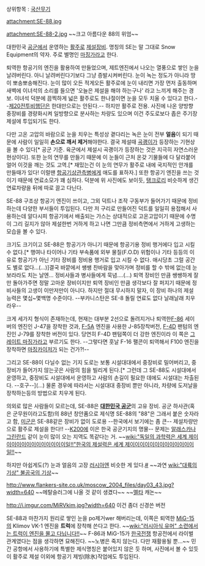 상위항목 : [[국산무기]]

attachment:SE-88.jpg

attachment:SE-88-2.jpg
~~크고 아름다운 88의 위엄~~

대한민국 [[공군]]에서 운영하는 [[활주로]] [[제설]]장비. 명칭의 SE는 말 그대로 Snow Equipment의 약자. 주로 별명인 [[마징가]]라고 한다.

퇴역한 항공기의 엔진을 활용하여 만들었으며, 제트엔진에서 나오는 열풍으로 쌓인 눈을 날려버린다. 아니 날려버린다기보다 그냥 증발시켜버린다. 눈이 녹는 정도가 아니라 땅이 뽀송뽀송해진다. 눈이 많이 오든 적게오든 활주로에 눈이 내리면 가장 먼저 출동하며 새벽에 이녀석의 소리를 들으면 '오늘은 제설을 해야 하는구나' 라고 느끼게 해주는 경보. 이녀석 덕분에 끔찍하게 넓은 활주로도 한나절이면 눈을 모두 치울 수 있다고 한다.--[[제20전투비행단]]은 한대만으로는 안된다.-- 하지만 활주로 전용. 사진에 나온 양방향 중장비를 경량화시켜 일방향으로 분사하는 차량도 있으며 이건 주도로보다 좁은 주기장 제설에 투입되기도 한다.

다만 고온 고압의 바람으로 눈을 치우는 특성상 곁다리는 녹은 눈이 전부 '''얼음'''이 되기 때문에 사람이 일일히 '''손으로 깨서 제거'''해야한다. 결국 제설때 [[곡괭이]]가 등장하는 기현상을 볼 수 있다[* 공군 기준. 육군에서 제설시 곡괭이가 등장하는 것은 지극히 자연스러운 현상이다]. 또한 눈의 연무를 만들기 때문에 이 눈들이 근처 온갖 기물들에 다 달라붙어 얼어 이것을 깨는 것도 고역.[* 재밌는건 이 눈의 연무가 활주로 내에 국지적인 안개를 만들때가 있다! 이럴땐 [[항공기상관측]]병에게 애도를 표하자.] 또한 항공기 엔진을 쓰는 것이기 때문에 연료소모가 꽤 심하다. 덕분에 위 사진에도 보이듯, [[탱크로리]] 비슷하게 생긴 연료차량을 뒤에 따로 끌고 다닌다.

SE-88 구조상 항공기 엔진이 쓰이고, 그외 덕트나 조작 구동부가 들어가기 때문에 정비하는데 다양한 부서들이 투입된다. 다만 저 구리로 만들어진 덕트를 일일히 용접해서 사용하는데 알다시피 항공기에서 배출되는 가스는 상대적으로 고온고압이기 때문에 수명이 그리 길지가 않아 제설한번 거하게 하고 나면 그만큼 정비측면에서 거하게 고생하는 모습을 볼 수 있다. 

크기도 크기이고 SE-88은 항공기가 아니기 때문에 항공기용 정비 행거에다 입고 시킬 수 없다.[* 행여나 타이어나 기타 부속품에 외부 물질(F.O.D) 위험이나 기타 등등의 이유로 항공기가 아닌 기타 장비를 정비용 행거로 입고 시킬 수 없다. 애시당초 그럴 공간도 별로 없다...(...)]결국 바깥에서 쌩쌩 찬바람을 맞아가며 정비를 할 수 밖에 없는데 눈보라라도 치는 날엔... 정비사들과 병사들에게 묵념....(...) 퇴역 장비인 만큼 쌩쌩하게 잘만 돌아가주면 정말 고마운 장비이지만 퇴역 장비인 만큼 생각보다 잘 퍼지기 때문에 정비사들의 고생이 이만저만이 아니다. 하지만 절대 무시하지 말자, 이 장비 하나의 제설 능력은 몇십~몇백명 수준이다. --부카니스탄은 SE-8 돌릴 연료도 없다 날래날래 치우라우--

크게 세가지 형식이 존재하는데, 현재는 대부분 2선으로 돌려지거나 퇴역한[[F-86]] 세이버의 엔진인 J-47을 장착한 것과, [[F-5]]A 엔진을 사용한 J-85장착버전, [[F-4]]D 팬텀의 엔진인 J-79를 장착한 버전이 있다. 당연히 F-4D 팬텀쪽이 더 강한 엔진이라 이 쪽은 [[그레이트 마징가]]라고 부르기도 한다. --그렇다면 훗날 F-16 팰콘이 퇴역해서 F100 엔진을 장착하면 [[마징카이저]]가 되는 건가?!--

그리고 SE-88이 다닐수 없는 기지 도로는 보통 시설대대에서 중장비로 밀어버리고, 중장비가 들어가지 않는곳은 사람의 힘을 빌리게 된다.[* 그런데 그 SE-88도 시설대에서 운영하고, 중장비도 시설대에서 운영하고 사람의 손길이 필요한 데에도 시설대는 차출된다. --호구--](...) 물론 경우에 따라서는 시설대대 중장비 뿐만 아니라, 차량에 도저날을 장착하는등의 방법으로 치우게 된다.

의외로 많은 사람들이 모르는데, SE-88은 '''[[대한민국 공군]]'''의 고유 장비. 공군 하사관(혹은 군무원이라고도함)의 88년 창안품으로 제식명 SE-88의 "88"은 그래서 붙은 숫자라고 함, [[미군]]은 SE-88같은 장비가 없이 도로용 --한국에서 보기에는 좀 큰-- 제설차량만으로 활주로 제설을 한다!! --[[K200]]에 이은 한국 공군기지의 명물-- 문제는 [[알래스카]]나 [[그린란드]] 같이 눈이 많이 오는 지역도 똑같다는 거. ~~[[wiki:"독일의 과학력은 세계 제이이이이이이이이이이이이이일!!"한국의 제설력은 세계 제이이이이이이이이이이이이이일!!]]~~

하지만 아쉽게도(?) 눈과 얼음의 고장 [[러시아]]엔 비슷한 게 있다.[http://gizmodo.com/5332274/in-russia-snowblowers-use-mig+15-jets/gallery/1 #] ~~과연 [[wiki:"대륙의 기상" 불곰국의 기상]]~~ 

http://www.flankers-site.co.uk/moscow_2004_files/day03_43.jpg?width=640
~~메탈슬러그에 나올 것 같이 생겼다~~ ~~[[멜타]] 캐논~~

http://i.imgur.com/MiRVkim.jpg?width=640
이건 좀더 신경쓴 버전

SE-88과 마찬가지 원리로 쌓인 눈을 po제거wer 해버리는데, 이쪽은 퇴역한 [[MiG-15]]의 Klimov VK-1 엔진을 '''트럭'''에 장착해 쓴다고 한다. ~~[[wiki:"러시아식 유머" 소련에서는 트럭이 엔진을 몰고 다닙니다!!]]~~ F-86과 MiG-15가 [[한국전쟁]] 항공전에서 라이벌 관계였다는 점을 생각하면 묘해진다. ~~노병은 죽지 않는다. 다만 재활용될 뿐...~~ 민간 공항에서 사용하기에 특별한 제식명칭은 붙어있지 않은 듯 하며, 사진에서 볼 수 있듯이 활주로 제설 이외에 항공기 제빙(除氷)작업에도 투입된다.
